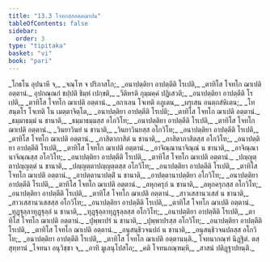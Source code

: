 ```yaml
---
title: "13.3 โจทกสฺสอตฺตฌาปน"
tableOfContents: false
sidebar:
  order: 3
type: "tipitaka"
basket: "vi"
book: "pari"
---
```



<DynamicBreadcrumb />

<Paragraph number="1803" type="verses" book="pari">
_โกธโน อุปนาหี จ,_  
_จณฺโฑ จ ปริภาสโก;_  
_อนาปตฺติยา อาปตฺตีติ โรเปติ,_  
_ตาทิโส โจทโก ฌาเปติ อตฺตานํ._  

</Paragraph>

<Paragraph number="1804" type="verses" book="pari">
อุปกณฺณกํ ชปฺปติ ชิมฺหํ เปกฺขติ,_  
_วีติหรติ กุมฺมคฺคํ ปฏิเสวติ;_  
_อนาปตฺติยา อาปตฺตีติ โรเปติ,_  
_ตาทิโส โจทโก ฌาเปติ อตฺตานํ._  

</Paragraph>

<Paragraph number="1805" type="verses" book="pari">
_อกาเลน โจเทติ อภูเตน,_  
_ผรุเสน อนตฺถสํหิเตน;_  
_โทสนฺตโร โจเทติ โน เมตฺตาจิตฺโต,_  
_อนาปตฺติยา อาปตฺตีติ โรเปติ;_  
_ตาทิโส โจทโก ฌาเปติ อตฺตานํ._  

</Paragraph>

<Paragraph number="1806" type="verses" book="pari">
_ธมฺมาธมฺมํ น ชานาติ,_  
_ธมฺมาธมฺมสฺส อโกวิโท;_  
_อนาปตฺติยา อาปตฺตีติ โรเปติ,_  
_ตาทิโส โจทโก ฌาเปติ อตฺตานํ._  

</Paragraph>

<Paragraph number="1807" type="verses" book="pari">
_วินยาวินยํ น ชานาติ,_  
_วินยาวินยสฺส อโกวิโท;_  
_อนาปตฺติยา อาปตฺตีติ โรเปติ,_  
_ตาทิโส โจทโก ฌาเปติ อตฺตานํ._  

</Paragraph>

<Paragraph number="1808" type="verses" book="pari">
_ภาสิตาภาสิตํ น ชานาติ,_  
_ภาสิตาภาสิตสฺส อโกวิโท;_  
_อนาปตฺติยา อาปตฺตีติ โรเปติ,_  
_ตาทิโส โจทโก ฌาเปติ อตฺตานํ._  

</Paragraph>

<Paragraph number="1809" type="verses" book="pari">
_อาจิณฺณานาจิณฺณํ น ชานาติ,_  
_อาจิณฺณานาจิณฺณสฺส อโกวิโท;_  
_อนาปตฺติยา อาปตฺตีติ โรเปติ,_  
_ตาทิโส โจทโก ฌาเปติ อตฺตานํ._  

</Paragraph>

<Paragraph number="1810" type="verses" book="pari">
_ปญฺญตฺตาปญฺญตฺตํ น ชานาติ,_  
_ปญฺญตฺตาปญฺญตฺตสฺส อโกวิโท;_  
_อนาปตฺติยา อาปตฺตีติ โรเปติ,_  
_ตาทิโส โจทโก ฌาเปติ อตฺตานํ._  

</Paragraph>

<Paragraph number="1811" type="verses" book="pari">
_อาปตฺตานาปตฺติํ น ชานาติ,_  
_อาปตฺตานาปตฺติยา อโกวิโท;_  
_อนาปตฺติยา อาปตฺตีติ โรเปติ,_  
_ตาทิโส โจทโก ฌาเปติ อตฺตานํ._  

</Paragraph>

<Paragraph number="1812" type="verses" book="pari">
_ลหุกครุกํ น ชานาติ,_  
_ลหุกครุกสฺส อโกวิโท;_  
_อนาปตฺติยา อาปตฺตีติ โรเปติ,_  
_ตาทิโส โจทโก ฌาเปติ อตฺตานํ._  

</Paragraph>

<Paragraph number="1813" type="verses" book="pari">
_สาวเสสานวเสสํ น ชานาติ,_  
_สาวเสสานวเสสสฺส อโกวิโท;_  
_อนาปตฺติยา อาปตฺตีติ โรเปติ,_  
_ตาทิโส โจทโก ฌาเปติ อตฺตานํ._  

</Paragraph>

<Paragraph number="1814" type="verses" book="pari">
_ทุฏฺฐุลฺลาทุฏฺฐุลฺลํ น ชานาติ,_  
_ทุฏฺฐุลฺลาทุฏฺฐุลฺลสฺส อโกวิโท;_  
_อนาปตฺติยา อาปตฺตีติ โรเปติ,_  
_ตาทิโส โจทโก ฌาเปติ อตฺตานํ._  

</Paragraph>

<Paragraph number="1815" type="verses" book="pari">
_ปุพฺพาปรํ น ชานาติ,_  
_ปุพฺพาปรสฺส อโกวิโท;_  
_อนาปตฺติยา อาปตฺตีติ โรเปติ,_  
_ตาทิโส โจทโก ฌาเปติ อตฺตานํ._  

</Paragraph>

<Paragraph number="1816" type="verses" book="pari">
_อนุสนฺธิวจนปถํ น ชานาติ,_  
_อนุสนฺธิวจนปถสฺส อโกวิโท;_  
_อนาปตฺติยา อาปตฺตีติ โรเปติ,_  
_ตาทิโส โจทโก ฌาเปติ อตฺตานนฺติ._  


</Paragraph>

<Paragraph number="1817" type="center" book="pari">
โจทนากณฺฑํ นิฏฺฐิตํ.



</Paragraph>

<Paragraph number="1818" type="center" book="pari">
ตสฺสุทฺทานํ


</Paragraph>

<Paragraph number="1819" type="verses" book="pari">
_โจทนา อนุวิชฺชา จ,_  
_อาทิ มูเลนุโปสโถ;_  
_คติ โจทนกณฺฑมฺหิ,_  
_สาสนํ ปติฏฺฐาปยนฺติ._
</Paragraph>